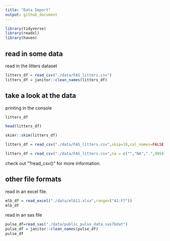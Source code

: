 ```yaml
---
title: "Data Import"
output: github_document
---
```



```r
library(tidyverse)
library(readxl)
library(haven)
```

## read in some data

read in the litters dataset


```r
litters_df = read_csv("./data/FAS_litters.csv")
litters_df = janitor::clean_names(litters_df)
```

## take a look at the data
printing in the console
```r
litters_df
```
```r
head(litters_df)
```

```r
skimr::skim(litters_df)
```
```r
litters_df = read_csv("./data/FAS_litters.csv",skip=10,col_names=FALSE)
```

```r
litters_df = read_csv("./data/FAS_litters.csv",na = c("","NA",".",999))
```
check out "?read_csv()" for more information.

## other file formats
read in an excel file.
```r
mlb_df = read_excel("./data/mlb11.xlsx",range=("A1:F7"))
mlb_df
```

read in an sas file
```r
pulse_df=read_sas("./data/public_pulse_data.sas7bdat")
pulse_df = janitor::clean_names(pulse_df)
pulse_df
```









